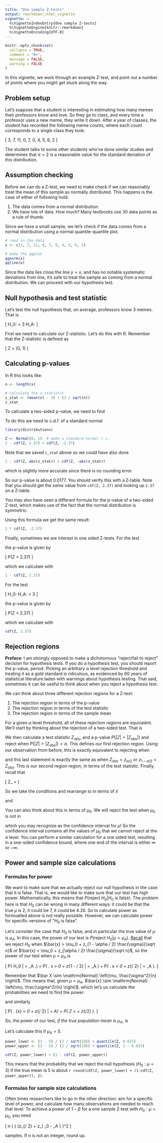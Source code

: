 ```yaml
---
title: "One sample Z-tests"
output: rmarkdown::html_vignette
vignette: >
  %\VignetteIndexEntry{One sample Z-tests}
  %\VignetteEngine{knitr::rmarkdown}
  %\VignetteEncoding{UTF-8}
---
```


```r
knitr::opts_chunk$set(
  collapse = TRUE,
  comment = "#>",
  message = FALSE,
  warning = FALSE
)
```

In this vignette, we work through an example Z-test, and point out a number
of points where you might get stuck along the way.

## Problem setup

Let's suppose that a student is interesting in estimating how many memes
their professors know and love. So they go to class, and every time a
professor uses a new meme, they write it down. After a year of classes,
the student has recorded the following meme counts, where each count
corresponds to a single class they took:

\[
  3, 7, 11, 0, 7, 0, 4, 5, 6, 2
\]

The student talks to some other students who've done similar studies
and determines that $\sigma = 2$ is a reasonable value for the
standard deviation of this distribution.

## Assumption checking

Before we can do a Z-test, we need to make check if we can reasonably
treat the mean of this sample as normally distributed. This happens is
the case of either of following hold:

1. The data comes from a normal distribution.
2. We have lots of data. How much? Many textbooks use 30 data points
  as a rule of thumb.

Since we have a small sample, we let's check if the data comes from
a normal distribution using a normal quantile-quantile plot.

```r
# read in the data
x <- c(3, 7, 11, 0, 7, 0, 4, 5, 6, 2)

# make the qqplot
qqnorm(x)
qqline(x)
```

Since the data lies close the line $y = x$, and has no notable
systematic deviations from line, it's safe to treat the sample as
coming from a normal distribution. We can proceed with our hypothesis
test.

## Null hypothesis and test statistic

Let's test the null hypothesis that, on average, professors know 3 memes.
That is

\[
  H_0: \mu = 3 \qquad H_A: \mu \neq 3
\]

First we need to calculate our Z-statistic. Let's do this with R.
Remember that the Z-statistic is defined as

\[
  Z = \frac{\bar x - \mu_0}{\sigma / \sqrt{n}} \sim \mathrm{Normal}(0, 1)
\]

## Calculating p-values

In R this looks like:

```r
n <- length(x)

# calculate the z-statistic
z_stat <- (mean(x) - 3) / (2 / sqrt(n))
z_stat
```

To calculate a two-sided p-value, we need to find

\begin{align}
  P(|Z| \ge |2.37|)
  &= P(Z \ge 2.37) + P(Z \le -2.37) \\
  &= 1 - P(Z \le 2.37) + P(Z \le -2.37) \\
  &= 1 - \Phi(2.37) + \Phi(-2.37)
\end{align}

To do this we need to c.d.f. of a standard normal

```r
library(distributions)

Z <- Normal(0, 1)  # make a standard normal r.v.
1 - cdf(Z, 2.37) + cdf(Z, -2.37)
```

Note that we saved `z_stat` above so we could have also done

```r
1 - cdf(Z, abs(z_stat)) + cdf(Z, -abs(z_stat))
```

which is slightly more accurate since there is no rounding error.

So our p-value is about 0.0177. You should verify this with a Z-table.
Note that you should get the *same* value from `cdf(Z, 2.37)` and looking
up `2.37` on a Z-table.

You may also have seen a different formula for the p-value of a two-sided
Z-test, which makes use of the fact that the normal distribution is
symmetric:

\begin{align}
  P(|Z| \ge |2.37|)
  &= 2 \cdot P(Z \le -|2.37|) \\
  &= 2 \cdot \Phi(-2.37)
\end{align}

Using this formula we get the same result:

```r
2 * cdf(Z, -2.37)
```

Finally, sometimes we are interest in one sided Z-tests. For the test

\begin{align}
  H_0: \mu \le 3 \qquad H_A: \mu > 3
\end{align}

the p-value is given by

\[
  P(Z > 2.37)
\]

which we calculate with

```r
1 - cdf(Z, 2.37)
```

For the test

\[
  H_0: \mu \ge 3 \qquad H_A: \mu < 3
\]

the p-value is given by

\[
  P(Z < 2.37)
\]

which we calculate with

```r
cdf(Z, 2.37)
```

## Rejection regions

**Preface**: I am strongly opposed to make a dichotomous "reject/fail to reject" decision for hypothesis tests. If you do a hypothesis test, you should report the p-value, period. Picking an arbitrary $\alpha$ level rejection threshold and treating it as a gold standard is ridiculous, as evidenced by 60 years of statistical literature laden with warnings about hypothesis testing. That said, sometimes it can be useful to think about when you reject a hypothesis test.

We can think about three different rejection regions for a Z-test:

1. The rejection region in terms of the p-value
2. The rejection region in terms of the test statistic
3. The rejection region in terms of the sample mean

For a given $\alpha$ level threshold, all of these rejection regions are equivalent. We'll start by thinking about the rejection of a two-sided test. That is

\begin{align}
H_0 : \mu = \mu_0 \qquad H_A : \mu \neq \mu_0
\end{align}

We then calculate a test statistic $Z_\text{obs}$, and a p-value $P(|Z| > |Z_\text{obs}|)$ and reject when $P(|Z| > |Z_\text{obs}|) < \alpha$. This defines our first rejection region. Using our observation from before, this is exactly equivalent to rejecting when

\begin{align}
P(|Z| > |Z_\text{obs}|) < \alpha 
& \Longleftrightarrow 2 \cdot P(Z < -|Z_\text{obs}|) < \alpha \\
& \Longleftrightarrow P(Z < -|Z_\text{obs}|) < \alpha / 2
\end{align}

and this last statement is exactly the same as when $Z_\text{obs} < z_{\alpha / 2}$ or $z_{1 - \alpha / 2} < Z_\text{obs}$. This is our second region region, in terms of the test statistic. Finally, recall that

\[
  Z_\text{obs} = \frac{\bar x - \mu_0}{\sigma / \sqrt{n}}
\]

So we take the conditions and rearrange to in terms of $\bar x$

\begin{align}
\frac{\bar x - \mu_0}{\sigma / \sqrt{n}} > z_{1 - \alpha / 2}
& \Longleftrightarrow \bar x > \mu_0 + z_{1 - \alpha / 2} \frac{\sigma}{\sqrt n}
\end{align}

and

\begin{align}
\frac{\bar x - \mu_0}{\sigma / \sqrt{n}} < z_{\alpha / 2}
& \Longleftrightarrow \bar x < \mu_0 + z_{\alpha / 2} \frac{\sigma}{\sqrt n}
\end{align}

You can also think about this in terms of $\mu_0$. We will reject the test when $\mu_0$ is not in 

\begin{align}
\left( \bar x + z_{\alpha / 2} \frac{\sigma}{\sqrt n},
  \bar x + z_{1 - \alpha / 2} \frac{\sigma}{\sqrt n} \right)
\end{align}

which you may recognize as the confidence interval for $\mu$! So the confidence interval contains all the values of $\mu_0$ that we cannot reject at the $\alpha$ level. You can perform a similar calculation for a one sided test, resulting in a one-sided confidence bound, where one end of the interval is either $\infty$ or $-\infty$.

## Power and sample size calculations

### Formulas for power

We want to make sure that we actually reject our null hypothesis in the case that it is false. That is, we would like to make sure that our test has high power. Mathematically, this means that $P(\text{reject } H_0 | H_0 \text{ is false})$. The problem here is that $H_0$ can be wrong in many different ways: it could be that the true $\mu$ is $2$, it could be $7$, it could be $4.26$. So to calculate power as formualted above is not really possible. However, we can calculate power for specific versions of "$H_0$ is false". 

Let's consider the case that $H_0$ is false, and in particular the true value of $\mu$ is $\mu_A$. In this case, the power of our test is $P(\text{reject } H_0 | \mu = \mu_A)$. [Recall](#rejection-regions) that we reject $H_0$ when $\bar{x} > \mu_0 + z_{1 - \alpha / 2} \frac{\sigma}{\sqrt n}$ or $\bar{x} < \mu_0 + z_{\alpha / 2} \frac{\sigma}{\sqrt n}$, so the power of our test when $\mu = \mu_A$ is

\[
  P(\text{reject } H_0 \left | \mu = \mu_A \right .) =
  P\left( \left . \bar x > \mu_0 + z_{1 - \alpha / 2}
    \frac{\sigma}{\sqrt n} \right | \mu =
  \mu_A \right) + P\left( \left . \bar x < \mu_0 + z_{\alpha / 2}
    \frac{\sigma}{\sqrt n} \right | \mu = \mu_A \right).
\]

Remember that $\bar X \sim \mathrm{Normal} \left(\mu, \frac{\sigma^2}{n} \right)$. This means that, given $\mu = \mu_A$, $\bar{x} \sim \mathrm{Normal} \left(\mu, \frac{\sigma^2}{n} \right)$, which let's us calculate the probabilities we need to find the power:

\begin{align}
  P\left( \left . \bar{x} > \mu_0 + z_{1 - \alpha / 2} \frac{\sigma}{\sqrt n} \right | \mu = \mu_A \right)
  &= P\left( \frac{\bar{x} - \mu_A}{\sigma/\sqrt{n}} > \frac{\mu_0 + z_{1-\alpha/2}\frac{\sigma}{\sqrt{n}} - \mu_A}{\sigma/\sqrt{n}} \right) \\
  &= P\left( Z > \frac{\mu_0 - \mu_A}{\sigma/\sqrt{n}} + z_{1-\alpha/2} \right),
\end{align}

and similarly

\[
  P\left( \left . \bar{x} < \mu_0 + z_{\alpha / 2} \frac{\sigma}{\sqrt n} \right | \mu = \mu_A\right) = P\left( Z < \frac{\mu_0 - \mu_A}{\sigma/\sqrt{n}} + z_{\alpha/2} \right).
\]

So, the power of our test, *if the true population mean is $\mu_A$*, is 

\begin{align}
  \text{Power} &= P \left( Z > \frac{\mu_0 - \mu_A}{\sigma / \sqrt{n}} +
    z_{1 - \alpha / 2} \right) + 
    P \left( Z < \frac{\mu_0 - \mu_A}{\sigma / \sqrt{n}} + z_{\alpha/2} \right) \\
  &= \left(1 - P \left( Z < \frac{\mu_0 - \mu_A}{\sigma / \sqrt{n}} +
    z_{1 - \alpha / 2} \right) \right) +
    P \left( Z < \frac{\mu_0 - \mu_A}{\sigma / \sqrt{n}} + z_{\alpha / 2} \right)
\end{align}

Let's calculate this if $\mu_A = 5$. 

```r
power_lower <- (3 - 5) / (2 / sqrt(10)) + quantile(Z, 0.025)
power_upper <- (3 - 5) / (2 / sqrt(10)) + quantile(Z, 1 - 0.025)

cdf(Z, power_lower) + (1 - cdf(Z, power_upper))
```

This means that the probability that we reject the null hypothesis ($H_0: \mu = 3$) if the true mean is $5$ is about `r round(cdf(Z, power_lower) + (1-cdf(Z, power_upper)), 2)`. 

### Formulas for sample size calculations

Often times researchers like to go in the other direction: aim for a specific level of power, and calculate how many observations are needed to reach that level. To achieve a power of $1 - \beta$ for a one sample Z-test with $H_0 : \mu = \mu_0$, you need 

\[
  n \approx \left(
    {
      \sigma \cdot (z_{\alpha / 2} + z_\beta) \over
      \mu_0 - \mu_A
    }
  \right)^2
\]

samples. If $n$ is not an integer, round up.
